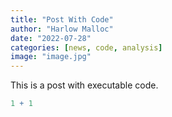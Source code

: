 ```yaml
---
title: "Post With Code"
author: "Harlow Malloc"
date: "2022-07-28"
categories: [news, code, analysis]
image: "image.jpg"
---
```


This is a post with executable code.

```r
1 + 1
```

